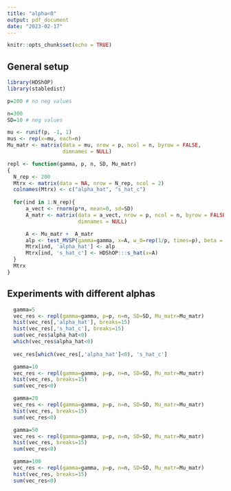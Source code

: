 ```yaml
---
title: "alpha<0"
output: pdf_document
date: "2023-02-17"
---
```


```r
knitr::opts_chunk$set(echo = TRUE)
```

## General setup

```r
library(HDShOP)
library(stabledist)

p=200 # no neg values

n=300
SD=10 # neg values

mu <- runif(p, -1, 1)
mus <- rep(x=mu, each=n)
Mu_matr <- matrix(data = mu, nrow = p, ncol = n, byrow = FALSE,
                  dimnames = NULL)
```

```r
repl <- function(gamma, p, n, SD, Mu_matr)
{
  N_rep <- 200
  Mtrx <- matrix(data = NA, nrow = N_rep, ncol = 2)
  colnames(Mtrx) <- c("alpha_hat", "s_hat_c")
  
  for(ind in 1:N_rep){
      a_vect <- rnorm(p*n, mean=0, sd=SD)
      A_matr <- matrix(data = a_vect, nrow = p, ncol = n, byrow = FALSE,
                       dimnames = NULL)

      A <- Mu_matr +  A_matr
      alp <- test_MVSP(gamma=gamma, x=A, w_0=rep(1/p, times=p), beta = 0.05)$alpha_hat
      Mtrx[ind, 'alpha_hat'] <- alp
      Mtrx[ind, 's_hat_c'] <- HDShOP:::s_hat(x=A)
  }
  Mtrx
}
```

## Experiments with different alphas

```r
  gamma=5
  vec_res <- repl(gamma=gamma, p=p, n=n, SD=SD, Mu_matr=Mu_matr)
  hist(vec_res[,'alpha_hat'], breaks=15)
  hist(vec_res[,'s_hat_c'], breaks=15)
  sum(vec_res$alpha_hat<0)
  which(vec_res$alpha_hat<0)
  
  vec_res[which(vec_res[,'alpha_hat']<0), 's_hat_c']

```

```r
  gamma=10
  vec_res <- repl(gamma=gamma, p=p, n=n, SD=SD, Mu_matr=Mu_matr)
  hist(vec_res, breaks=15)
  sum(vec_res<0)
```

```r
  gamma=20
  vec_res <- repl(gamma=gamma, p=p, n=n, SD=SD, Mu_matr=Mu_matr)
  hist(vec_res, breaks=15)
  sum(vec_res<0)
```

```r
  gamma=50
  vec_res <- repl(gamma=gamma, p=p, n=n, SD=SD, Mu_matr=Mu_matr)
  hist(vec_res, breaks=15)
  sum(vec_res<0)
```

```r
  gamma=100
  vec_res <- repl(gamma=gamma, p=p, n=n, SD=SD, Mu_matr=Mu_matr)
  hist(vec_res, breaks=15)
  sum(vec_res<0)
```


